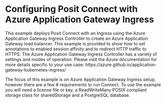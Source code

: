 # Configuring Posit Connect with Azure Application Gateway Ingress

This example deploys Posit Connect with an Ingress using the Azure Application Gateway Ingress Controller to create an Azure Application Gateway load balancer.
This example is provided to show how to set annotations to enabled session affinity and to redirect HTTP traffic to HTTPS.
The Azure Application Gateway Ingress Controller has a variety of settings and modes of operation.
Please visit the Azure documentation for more details specific to your use case:
https://azure.github.io/application-gateway-kubernetes-ingress/

The focus of this example is on Azure Application Gateway Ingress setup, however there are a few # requirements to run Connect.
To use the example you will need a license file or key, a ReadWriteMany POSIX compliant storage class for sharedStorage and a PostgreSQL database.

```.yaml
```